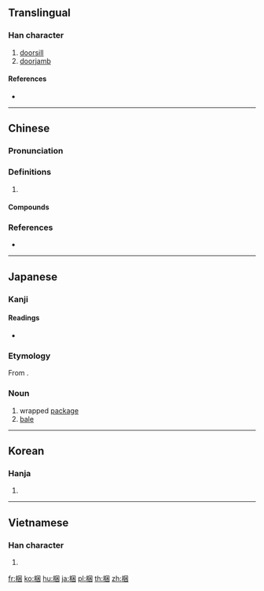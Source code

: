==Translingual==

===Han character===
{{Han char|rn=75|rad=木|as=07|sn=11|four=46900|canj=DWD,XDWD|ids=⿰木困}}

# [[doorsill]]
# [[doorjamb]]

====References====
* {{Han ref|kx=0531.040|dkj=14883|dj=0919.060|hdz=21214.030|uh=68B1|ud=26801|bh=B1EE|bd=45550}}

----

==Chinese==
{{zh-forms}}

===Pronunciation===
{{zh-pron
|m=kǔn
|c=kwan2
|mc=y
|oc=y
|cat=
}}

===Definitions===
{{zh-hanzi}}

# {{rfdef|zh}}

====Compounds====
{{zh-der|梐梱}}

===References===
* {{R:twedu|A01939}}

----

==Japanese==

===Kanji===
{{ja-kanji|grade=|rs=木07}}

====Readings====
{{ja-kanjitab|こり|yomi=k}}
{{ja-kanjitab|こうり|yomi=k}}
* {{ja-readings|on=[[こん]] (kon)|kun=[[しきみ]] (shikimi), [[こり]] (kori), [[こうり]] (kōri), [[こうる|こう.る]] (kō.ru)}}

===Etymology===
From {{m|ja|行李}}.

===Noun===
{{ja-noun|こり|こうり}}

# wrapped [[package]]
# [[bale]]

----

==Korean==

===Hanja===
{{ko-hanja|hangeul=곤|eumhun=|rv=gon|mr=kon|y=kon}}

# {{defn|lang=ko|sort=木07}}

----

==Vietnamese==

===Han character===
{{vi-hantu|khổn|rs=木07}}

# {{defn|lang=vi}}

[[fr:梱]]
[[ko:梱]]
[[hu:梱]]
[[ja:梱]]
[[pl:梱]]
[[th:梱]]
[[zh:梱]]